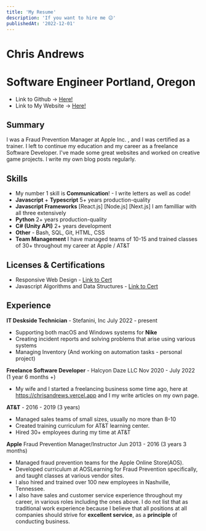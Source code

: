 ```yaml
---
title: 'My Resume'
description: 'If you want to hire me 😉'
publishedAt: '2022-12-01'
---
```


# Chris Andrews

# Software Engineer Portland, Oregon

- Link to Github -> [Here!](https://github.com/halcyon-dayz)
- Link to My Website -> [Here!](https://chrisandrews.vercel.app)

## Summary

I was a Fraud Prevention Manager at Apple Inc. , and I was certified as a trainer. I left to continue my education and my career as a freelance Software Developer. I've made some great websites and worked on creative game projects. I write my own blog posts regularly.

## Skills

- My number 1 skill is **Communication**! - I write letters as well as code!
- **Javascript** + **Typescript** 5+ years production-quality
- **Javascript Frameworks** [React.js] [Node.js] [Next.js] I am familliar with all three extensively
- **Python** 2+ years production-quality
- **C# (Unity API)** 2+ years development
- **Other** - Bash, SQL, Git, HTML, CSS
- **Team Management** I have managed teams of 10-15 and trained classes of 30+ throughout my career at Apple / AT&T

## Licenses & Certifications

- Responsive Web Design - [Link to Cert](https://www.freecodecamp.org/certification/Halcyondays/responsive-web-design)
- Javascript Algorithms and Data Structures - [Link to Cert](https://www.freecodecamp.org/certification/Halcyondays/javascript-algorithms-and-data-structures)

## Experience

**IT Deskside Technician** - Stefanini, Inc July 2022 - present

- Supporting both macOS and Windows systems for **Nike**
- Creating incident reports and solving problems that arise using various systems
- Managing Inventory (And working on automation tasks - personal project)

**Freelance Software Developer** - Halcyon Daze LLC Nov 2020 - July 2022 (1 year 6 months +)

- My wife and I started a freelancing business some time ago, here at https://chrisandrews.vercel.app and I my write articles on my own page.

**AT&T** - 2016 - 2019 (3 years)

- Managed sales teams of small sizes, usually no more than 8-10
- Created training curriculum for AT&T learning center.
- Hired 30+ employees during my time at AT&T

**Apple** Fraud Prevention Manager/Instructor Jun 2013 - 2016 (3 years 3 months)

- Managed fraud prevention teams for the Apple Online Store(AOS).
- Developed curriculum at AOSLearning for Fraud Prevention specifically, and taught classes at various vendor sites.
- I also hired and trained over 100 new employees in Nashville, Tennessee.
- I also have sales and customer service experience throughout my career, in various roles including the ones above. I do not list that as traditional work experience because I believe that all positions at all companies should strive for **excellent service**, as a **principle** of conducting business.
